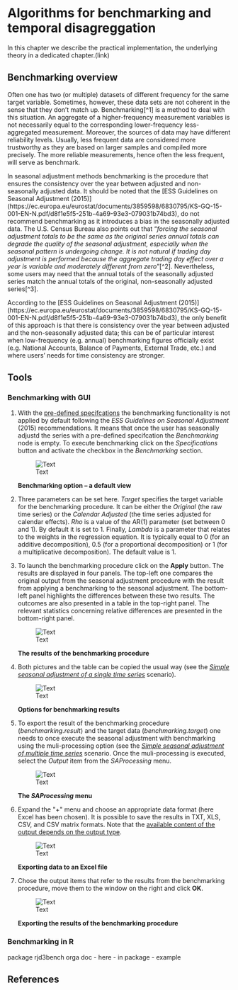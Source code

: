 # Algorithms for benchmarking and temporal disagreggation

In this chapter we describe the practical implementation, the underlying theory in a dedicated chapter.(link)

## Benchmarking overview

Often one has two (or multiple) datasets of different frequency for the same target variable. Sometimes, however, these data sets are not coherent in the sense that they don't match up. Benchmarking\[\^1\] is a method to deal with this situation. An aggregate of a higher-frequency measurement variables is not necessarily equal to the corresponding lower-frequency less-aggregated measurement. Moreover, the sources of data may have different reliability levels. Usually, less frequent data are considered more trustworthy as they are based on larger samples and compiled more precisely. The more reliable measurements, hence often the less frequent, will serve as benchmark.

In seasonal adjustment methods benchmarking is the procedure that ensures the consistency over the year between adjusted and non-seasonally adjusted data. It should be noted that the \[ESS Guidelines on Seasonal Adjustment (2015)\] (https://ec.europa.eu/eurostat/documents/3859598/6830795/KS-GQ-15-001-EN-N.pdf/d8f1e5f5-251b-4a69-93e3-079031b74bd3), do not recommend benchmarking as it introduces a bias in the seasonally adjusted data. The U.S. Census Bureau also points out that "*forcing the seasonal adjustment totals to be the same as the original series annual totals can degrade the quality of the seasonal adjustment, especially when the seasonal pattern is undergoing change. It is not natural if trading day adjustment is performed because the aggregate trading day effect over a year is variable and moderately different from zero*"\[\^2\]. Nevertheless, some users may need that the annual totals of the seasonally adjusted series match the annual totals of the original, non-seasonally adjusted series\[\^3\].

According to the \[ESS Guidelines on Seasonal Adjustment (2015)\] (https://ec.europa.eu/eurostat/documents/3859598/6830795/KS-GQ-15-001-EN-N.pdf/d8f1e5f5-251b-4a69-93e3-079031b74bd3), the only benefit of this approach is that there is consistency over the year between adjusted and the non-seasonally adjusted data; this can be of particular interest when low-frequency (e.g. annual) benchmarking figures officially exist (e.g. National Accounts, Balance of Payments, External Trade, etc.) and where users' needs for time consistency are stronger.



## Tools

### Benchmarking with GUI 
1.  With the [pre-defined specifcations](../reference-manual/sa-specifications.html) the benchmarking functionality is not
    applied by default following the *ESS Guidelines on Seasonal Adjustment* (2015)
    recommendations. It means that once the user has seasonally adjustd the series with a pre-defined specifcation the *Benchmarking* node is empty.
	To execute benchmarking click on
    the *Specifications* button and activate the checkbox in the
    *Benchmarking* section.
	
	
	![Text](All_images/UDimage1.jpg)

	

	**Benchmarking option – a default view**

1.  Three parameters can be set here. *Target* specifies the target
    variable for the benchmarking procedure. It can be either the *Original* (the
    raw time series) or the *Calendar
    Adjusted* (the time series adjusted for calendar effects). *Rho* is a value of the AR(1) parameter
    (set between 0 and 1). By default it is set to 1. Finally, *Lambda*
    is a parameter that relates to the weights in the regression
    equation. It is typically equal to 0 (for an additive
    decomposition), 0.5 (for a proportional decomposition) or 1 (for a
    multiplicative decomposition). The default value is 1.

2.  To launch the benchmarking procedure click on the **Apply** button. The
    results are displayed in four panels. The top-left one compares the
    original output from the seasonal adjustment procedure with the result
    from applying a benchmarking to the seasonal adjustment. The
    bottom-left panel highlights the differences between these two
    results. The outcomes are also presented in a table in the top-right
    panel. The relevant statistics concerning relative differences are
    presented in the bottom-right panel.

	
	![Text](All_images/UDimage2.jpg)

	

	**The results of the benchmarking procedure**

1.  Both pictures and the table can be copied the usual way 
    (see the [*Simple seasonal adjustment of a single time series*](../case-studies/simplesa-single.html) scenario).

	
	![Text](All_images/UDimage3.jpg)

	

	**Options for benchmarking results**

1.  To export the result of the benchmarking procedure (*benchmarking.result*) and
    the target data (*benchmarking.target*) one needs to once execute the seasonal adjustment with benchmarking using the
	muli-processing option (see the [*Simple seasonal adjustment of multiple time series*](../case-studies/simplesa-muliple.html) scenario.
	Once the muli-processing is executed, select the *Output* item from the *SAProcessing* menu.

	
	![Text](All_images/UG_SSA_image28.jpg)

	

	**The *SAProcessing* menu**
	
1. Expand the \"+\" menu and choose an appropriate data format (here
    Excel has been chosen). It is possible to save the results in TXT,
    XLS, CSV, and CSV matrix formats. Note that the [available content of
    the output depends on the output type](../theory/output.html).

	
	![Text](All_images/UG_SSA_image29.jpg)

	

	**Exporting data to an Excel file**

1. Chose the output items that refer to the results from the benchmarking procedure, move them to the window on the right and  click **OK**.


	 
	![Text](All_images/UDimage4.jpg)

	

	**Exporting the results of the benchmarking procedure**


### Benchmarking in R

package rjd3bench
orga doc 
- here 
- in package
- example

## References

